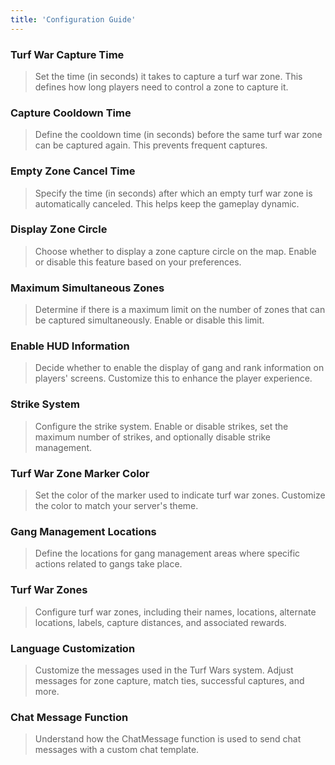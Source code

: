```yaml
---
title: 'Configuration Guide'
---
```


### Turf War Capture Time
> Set the time (in seconds) it takes to capture a turf war zone. This defines how long players need to control a zone to capture it.

### Capture Cooldown Time
> Define the cooldown time (in seconds) before the same turf war zone can be captured again. This prevents frequent captures.

### Empty Zone Cancel Time
> Specify the time (in seconds) after which an empty turf war zone is automatically canceled. This helps keep the gameplay dynamic.

### Display Zone Circle
> Choose whether to display a zone capture circle on the map. Enable or disable this feature based on your preferences.

### Maximum Simultaneous Zones
> Determine if there is a maximum limit on the number of zones that can be captured simultaneously. Enable or disable this limit.

### Enable HUD Information
> Decide whether to enable the display of gang and rank information on players' screens. Customize this to enhance the player experience.

### Strike System
> Configure the strike system. Enable or disable strikes, set the maximum number of strikes, and optionally disable strike management.

### Turf War Zone Marker Color
> Set the color of the marker used to indicate turf war zones. Customize the color to match your server's theme.

### Gang Management Locations
> Define the locations for gang management areas where specific actions related to gangs take place.

### Turf War Zones
> Configure turf war zones, including their names, locations, alternate locations, labels, capture distances, and associated rewards.

### Language Customization
> Customize the messages used in the Turf Wars system. Adjust messages for zone capture, match ties, successful captures, and more.

### Chat Message Function
> Understand how the ChatMessage function is used to send chat messages with a custom chat template.